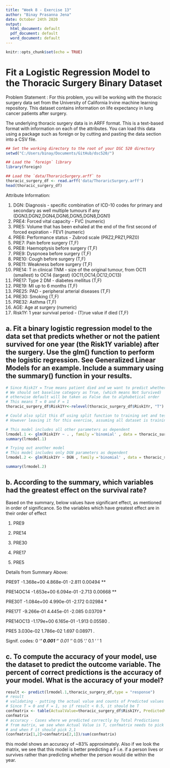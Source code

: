 ```yaml
---
title: "Week 8 - Exercise 13"
author: "Binay Prasanna Jena"
date: October 24th 2020
output:
  html_document: default
  pdf_document: default
  word_document: default
---
```


```r
knitr::opts_chunk$set(echo = TRUE)
```
# Fit a Logistic Regression Model to the Thoracic Surgery Binary Dataset

Problem Statement : For this problem, you will be working with the thoracic surgery data set from the University of California Irvine machine learning repository. This dataset contains information on life expectancy in lung cancer patients after surgery.

The underlying thoracic surgery data is in ARFF format. This is a text-based format with information on each of the attributes. You can load this data using a package such as foreign or by cutting and pasting the data section into a CSV file.


```r
## Set the working directory to the root of your DSC 520 directory
setwd("C:/Users/binay/Documents/GitHub/dsc520/")

## Load the `foreign` library
library(foreign)

## Load the `data/ThoraricSurgery.arff` to
thoracic_surgery_df <- read.arff('data/ThoraricSurgery.arff')
head(thoracic_surgery_df)

```
Attribute Information:

1. DGN: Diagnosis - specific combination of ICD-10 codes for primary and secondary as well multiple tumours if any (DGN3,DGN2,DGN4,DGN6,DGN5,DGN8,DGN1)
2. PRE4: Forced vital capacity - FVC (numeric)
3. PRE5: Volume that has been exhaled at the end of the first second of forced expiration - FEV1 (numeric)
4. PRE6: Performance status - Zubrod scale (PRZ2,PRZ1,PRZ0)
5. PRE7: Pain before surgery (T,F)
6. PRE8: Haemoptysis before surgery (T,F)
7. PRE9: Dyspnoea before surgery (T,F)
8. PRE10: Cough before surgery (T,F)
9. PRE11: Weakness before surgery (T,F)
10. PRE14: T in clinical TNM - size of the original tumour, from OC11 (smallest) to OC14 (largest) (OC11,OC14,OC12,OC13)
11. PRE17: Type 2 DM - diabetes mellitus (T,F)
12. PRE19: MI up to 6 months (T,F)
13. PRE25: PAD - peripheral arterial diseases (T,F)
14. PRE30: Smoking (T,F)
15. PRE32: Asthma (T,F)
16. AGE: Age at surgery (numeric)
17. Risk1Y: 1 year survival period - (T)rue value if died (T,F)


## a. Fit a binary logistic regression model to the data set that predicts whether or not the patient survived for one year (the Risk1Y variable) after the surgery. Use the glm() function to perform the logistic regression. See Generalized Linear Models for an example. Include a summary using the summary() function in your results.

```r

# Since Risk1Y = True means patient died and we want to predict whether patient survived.
# We should set baseline category as True, (which means Not Survived)
# otherwise default will be taken as False due to alphabetical order
# This means T = 0 and F = 1
thoracic_surgery_df$Risk1Yr<-relevel(thoracic_surgery_df$Risk1Yr, "T")

# Could also split this df using split function to training set and test set.
# However leaving it for this exercise, assuming all dataset is training dataset.

# This model includes all other parameters as dependent
lrmodel.1 <- glm(Risk1Yr ~ . , family ='binomial' , data = thoracic_surgery_df)
summary(lrmodel.1)

# Trying out another model
# This model includes only DGN parameters as dependent
lrmodel.2 <- glm(Risk1Yr ~ DGN , family ='binomial' , data = thoracic_surgery_df)

summary(lrmodel.2)

```

## b. According to the summary, which variables had the greatest effect on the survival rate?

Based on the summary, below values have significant effect, as mentioned in order of significance.
So the variables which have greatest effect are in their order of effect

1. PRE9

2. PRE14

3. PRE30

4. PRE17

5. PRE5



Details from Summary Above:

PRE9T       -1.368e+00  4.868e-01  -2.811  0.00494 **

PRE14OC14   -1.653e+00  6.094e-01  -2.713  0.00668 **

PRE30T      -1.084e+00  4.990e-01  -2.172  0.02984 *

PRE17T      -9.266e-01  4.445e-01  -2.085  0.03709 *

PRE14OC13   -1.179e+00  6.165e-01  -1.913  0.05580 .

PRE5         3.030e-02  1.786e-02   1.697  0.08971 .


Signif. codes:  0 ‘***’ 0.001 ‘**’ 0.01 ‘*’ 0.05 ‘.’ 0.1 ‘ ’ 1

## c. To compute the accuracy of your model, use the dataset to predict the outcome variable. The percent of correct predictions is the accuracy of your model. What is the accuracy of your model?


```r

result <- predict(lrmodel.1,thoracic_surgery_df,type = "response")
# result
# validating - putting the actual value and counts of Predicted values in a matrix
# Since T = 0 and F = 1, so if result < 0.5, it should be T
confmatrix <- table(ActualValue=thoracic_surgery_df$Risk1Yr, PredictedValue = result < 0.5)
confmatrix
# accuracy - Cases where we predicted correctly by Total Predictions
# from matrix, we see when Actual Value is T, confmatrix needs to pick 1,2
# and when F it should pick 2,1
(confmatrix[1,2]+confmatrix[2,1])/sum(confmatrix)

```
this model shows an accuracy of ~83% approximately.
Also if we look the matrix, we see that this model is better predicting a F i.e. if a person lives or survives rather than predicting whether the person would die within the year.